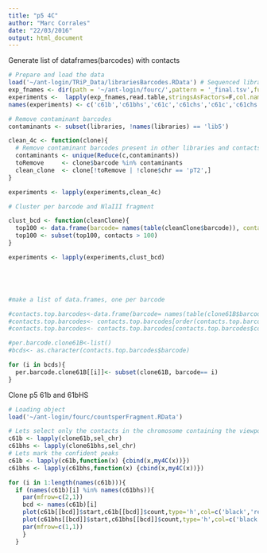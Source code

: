 ```yaml
---
title: "p5 4C"
author: "Marc Corrales"
date: "22/03/2016"
output: html_document
---
```


Generate list of dataframes(barcodes) with contacts
```r

# Prepare and load the data
load('~/ant-login/TRiP_Data/librariesBarcodes.RData') # Sequenced libraries
exp_fnames <- dir(path = '~/ant-login/fourc/',pattern = '_final.tsv',full.names = T)
experiments <-  lapply(exp_fnames,read.table,stringsAsFactors=F,col.names=c('barcode','count','chr','strand','pos'))
names(experiments) <- c('c61b','c61bhs','c61c','c61chs','c61c','c61chs','c61d','c61dhs')

# Remove contaminant barcodes
contaminants <- subset(libraries, !names(libraries) == 'lib5')

clean_4c <- function(clone){
  # Remove contaminant barcodes present in other libraries and contacts with pT2
  contaminants <- unique(Reduce(c,contaminants))
  toRemove     <- clone$barcode %in% contaminants
  clean_clone  <- clone[!toRemove | !clone$chr == 'pT2',] 
}

experiments <- lapply(experiments,clean_4c)

# Cluster per barcode and NlaIII fragment

clust_bcd <- function(cleanClone){
  top100 <- data.frame(barcode= names(table(cleanClone$barcode)), contacts= as.integer(table(cleanClone$barcode)))
  top100 <- subset(top100, contacts > 100)
}

experiments <- lapply(experiments,clust_bcd)





#make a list of data.frames, one per barcode

#contacts.top.barcodes<-data.frame(barcode= names(table(clone61B$barcode)), contacts= as.integer(table(clone61B$barcode)))
#contacts.top.barcodes<- contacts.top.barcodes[order(contacts.top.barcodes$contacts, decreasing=T),]
#contacts.top.barcodes<- contacts.top.barcodes[contacts.top.barcodes$contacts>100,]

#per.barcode.clone61B<-list()
#bcds<- as.character(contacts.top.barcodes$barcode)

for (i in bcds){
  per.barcode.clone61B[[i]]<- subset(clone61B, barcode== i)  
}

```


Clone p5 61b and 61bHS
```r
# Loading object
load('~/ant-login/fourc/countsperFragment.RData')

# Lets select only the contacts in the chromosome containing the viewpoint
c61b <- lapply(clone61b,sel_chr)
c61bhs <- lapply(clone61bhs,sel_chr)
# Lets mark the confident peaks
c61b <- lapply(c61b,function(x) {cbind(x,my4C(x))})
c61bhs <- lapply(c61bhs,function(x) {cbind(x,my4C(x))})

for (i in 1:length(names(c61b))){
  if (names(c61b)[i] %in% names(c61bhs)){
    par(mfrow=c(2,1))
    bcd <- names(c61b)[i]
    plot(c61b[[bcd]]$start,c61b[[bcd]]$count,type='h',col=c('black','red')[1 + c61b[[bcd]]$my4C])
    plot(c61bhs[[bcd]]$start,c61bhs[[bcd]]$count,type='h',col=c('black','red')[1 + c61bhs[[bcd]]$my4C])
    par(mfrow=c(1,1))
    }
  }
```


